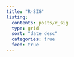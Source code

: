 ```yaml
---
title: "R-SIG"
listing: 
  contents: posts/r_sig
  type: grid
  sort: "date desc" 
  categories: true
  feed: true
---
```

